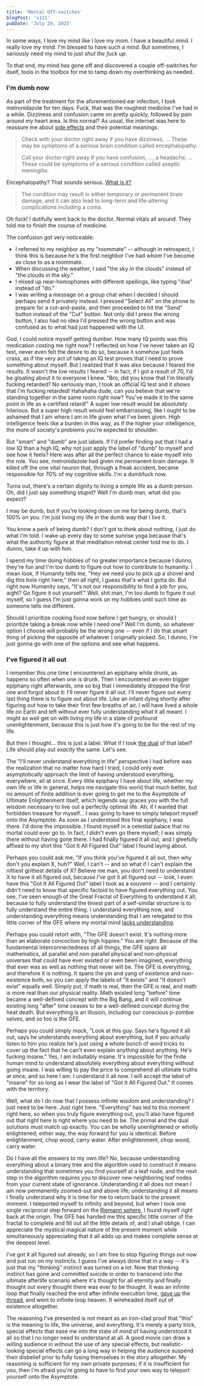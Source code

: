 ```yaml
---
title: 'Mental Off-switches'
blogPost: 'v111'
pubDate: 'July 29, 2025'
---
```


In some ways, I love my mind like I love my mom. I have a beautiful mind. I really love my mind. I'm blessed to have such a mind. But sometimes, I seriously need my mind to just *shut the fuck up*.

To that end, my mind has gone off and discovered a couple off-switches for itself, tools in the toolbox for me to tamp down my overthinking as needed.

### I'm dumb now

As part of the treatment for the aforementioned ear infection, I took metronidazole for ten days. Fuck, that was the roughest medicine I've had in a while. Dizziness and confusion came on pretty quickly, followed by pain around my heart area. Is this normal? As usual, the internet was here to reassure me about [side effects](https://www.mayoclinic.org/drugs-supplements/metronidazole-oral-route/description/drg-20064745) and their potential meanings:

> Check with your doctor right away if you have dizziness, ... These may be symptoms of a serious brain condition called encephalopathy.
>
> Call your doctor right away if you have confusion, ..., a headache, ... These could be symptoms of a serious condition called aseptic meningitis.

Encephalopathy? That sounds serious. [What is it?](https://www.advocatehealth.com/health-services/brain-spine-institute/brain-care-center/conditions-treatments/encephalopathy)

> The condition may result in either temporary or permanent brain damage, and it can also lead to long-term and life-altering complications including a coma.

Oh fuck! I dutifully went back to the doctor. Normal vitals all around. They told me to finish the course of medicine.

The confusion got very noticeable:

- I referred to my neighbor as my "roommate" -- although in retrospect, I think this is because he's the first neighbor I've had whom I've become as close to as a roommate.
- When discussing the weather, I said "the sky in the clouds" instead of "the clouds in the sky."
- I mixed up near-homophones with different spellings, like typing "due" instead of "do."
- I was writing a message on a group chat when I decided I should perhaps send it privately instead. I pressed "Select All" on the phone to prepare for a cut-and-paste, and then proceeded to hit the "Send" button instead of the "Cut" button. Not only did I press the wrong button, I also had no idea I'd pressed the wrong button and was confused as to what had just happened with the UI.

God, I could notice myself getting dumber. How many IQ points was this medication costing me right now? I reflected on how I've never taken an IQ test, never even felt the desire to do so, because it somehow just feels crass, as if the very act of taking an IQ test proves that I need to prove something about myself. But I realized that it was also because I feared the results. It wasn't the low results I feared -- in fact, if I got a result of 70, I'd be gloating about it to everyone I knew. "Bro, did you know that I'm literally fucking retarded? No seriously man, I took an official IQ test and it shows that I'm fucking retarded! Hahahaha dude, can you believe that we're standing together in the same room right now? You've made it to the same point in life as a certified retard!" A super low result would be absolutely hilarious. But a super high result would feel embarrassing, like I ought to be ashamed that I am where I am in life given what I've been given. High intelligence feels like a burden in this way, as if the higher your intelligence, the more of society's problems you're expected to shoulder.

But "smart" and "dumb" are just labels. If I'd prefer finding out that I had a low IQ than a high IQ, why not just apply the label of "dumb" to myself and see how it feels? Here was after all the perfect chance to ease myself into the role. You see, metronidazole had given me permanent brain damage. It killed off the one vital neuron that, through a freak accident, became responsible for 70% of my cognitive skills. I'm a dumbfuck now.

Turns out, there's a certain dignity to living a simple life as a dumb person. Oh, did I just say something stupid? Well I'm dumb man, what did you expect?

I may be dumb, but if you're looking down on me for being dumb, that's 100% on you. I'm just living my life in the dumb way that I live it.

You know a perk of being dumb? I don't got to think about nothing, I just do what I'm told. I wake up every day to some sunrise yoga because that's what the authority figure at that meditation retreat center told me to do. I dunno, take it up with him.

I spend my time doing hobbies of no greater importance because I dunno, they're fun and I'm too dumb to figure out how to contribute to humanity. I mean look, if Humanity tells me, "Hey we need you to pick up a shovel and dig this hole right here," then all right, I guess that's what I gotta do. But right now Humanity says, "It's not our responsibility to find a job for you, aight? Go figure it out yourself." Well, shit man, I'm too dumb to figure it out myself, so I guess I'm just gonna work on my hobbies until such time as someone tells me different.

Should I prioritize cooking food now before I get hungry, or should I prioritize taking a break now while I need one? Well I'm dumb, so whatever option I choose will probably be the wrong one -- even if I do that smart thing of picking the opposite of whatever I originally picked. So, I dunno, I'm just gonna go with one of the options and see what happens.

### I've figured it all out

I remember this one time I encountered an epiphany while drunk, as happens so often when one is drunk. Then I encountered an even bigger epiphany right afterwards, one so big that I immediately dropped the first one and forgot about it: I'll never figure it all out. I'll never figure out every last thing there is to figure out about life. Like an infant dying shortly after figuring out how to take their first few breaths of air, I will have lived a whole life on Earth and left without ever fully understanding what it all meant. I might as well get on with living my life in a state of profound unenlightenment, because this is just how it's going to be for the rest of my life.

But then I thought... this is just a label. What if I took [the dual](https://en.wikipedia.org/wiki/Duality_(optimization)) of that label? Life should play out *exactly* the same. Let's see.

The "I'll never understand everything in life" perspective I had before was the realization that no matter how hard I tried, I could only ever asymptotically approach the limit of having understood everything, everywhere, all at once. Every little epiphany I have about life, whether my own life or life in general, helps me navigate this world that much better, but no amount of finite addition is ever going to get me to the Asymptote of Ultimate Enlightenment itself, which legends say graces you with the full wisdom necessary to live out a perfectly optimal life. Ah, if I wanted that forbidden treasure for myself... I was going to have to simply teleport myself onto the Asymptote. As soon as I understood this final epiphany, I was there. I'd done the impossible. I found myself in a celestial palace that no mortal could ever go to. In fact, I didn't even go there myself; I was simply there without having gone there. I had finally figured it all out, and I gleefully affixed to my shirt this "Got It All Figured Out" label I found laying about.

Perhaps you could ask me, "If you think you've figured it all out, then why don't you explain X, huh?" Well, I can't -- and so what if I can't explain the nittiest grittiest details of X? Believe me man, you don't need to understand X to have it all figured out, because *I've* got it all figured out -- look, I even have this "Got It All Figured Out" label I took as a souvenir -- and I certainly didn't need to know that specific factoid to have figured everything out. You see, I've seen enough of the Great Fractal of Everything to understand it all, because to fully understand the tiniest part of a self-similar structure is to fully understand the entire thing. I understand everything now, and understanding everything means understanding that I am relegated to this little corner of the GFE where my mortal mind [lacks understanding](https://www.goodreads.com/quotes/534070-i-am-the-wisest-man-alive-for-i-know-one).

Perhaps you could retort with, "The GFE doesn't exist. It's nothing more than an elaborate concoction by high hippies." You are right. Because of the fundamental interconnectedness of all things, the GFE spans all mathematics, all parallel and non-parallel physical and non-physical universes that could have ever existed or even been imagined, everything that ever was as well as nothing that never will be. The GFE is everything, and therefore it is nothing. It spans the yin and yang of existence and non-existence both, so you can apply the labels of "It exists" and "It doesn't exist" equally well. Simply put, if math is real, then the GFE is real, and math is more real than our physical reality. Math existed long "before" time became a well-defined concept with the Big Bang, and it will continue existing long "after" time ceases to be a well-defined concept during the heat death. But everything is an illusion, including our conscious p-zombie selves, and so too is the GFE.

Perhaps you could simply mock, "Look at this guy. Says he's figured it all out, says he understands everything about everything, but if you actually listen to him you realize he's just using a whole bunch of word tricks to cover up the fact that he can't even explain anything about anything. He's fucking insane." Yes, I am induitably insane. It's impossible for the finite human mind to understand absolutely everything about everything without going insane. I was willing to pay the price to comprehend all ultimate truths at once, and so here I am. I understand it all now. I will accept the label of "insane" for so long as I wear the label of "Got It All Figured Out." It comes with the territory.

Well, what do I do now that I possess infinite wisdom and understanding? I just need to be here. Just right here. "Everything" has led to this moment right here, so when you truly figure everything out, you'll also have figured out that right here is right where you need to be. The primal and the dual solutions must match up exactly. You can be wholly unenlightened or wholly enlightened; either way, the way forward for you is identical. Before enlightenment, chop wood, carry water. After enlightenment, chop wood, carry water.

Do I have all the answers to my own life? No, because understanding everything about a binary tree and the algorithm used to construct it means understanding that sometimes you find yourself at a leaf node, and the next step in the algorithm requires you to discover new neighboring leaf nodes from your current state of ignorance. Understanding it all does not mean I am now permanently zoomed-out and above life; understanding it all means I finally understand why it is time for me to return back to the present moment. I teleported myself to infinity and beyond, but when I took one single reciprocal step forward on the [Riemann sphere](https://5010.mathed.usu.edu/Fall2018/LPierson/zeroandinfinity.html), I found myself right back at the origin. The GFE has handed me this specific little corner of the fractal to complete and fill out all the little details of, and I shall oblige. I can appreciate the mystical magical nature of the present moment while simultaneously appreciating that it all adds up and makes complete sense at the deepest level.

I've got it all figured out already, so I am free to stop figuring things out now and just run on my instincts. I guess I've always done that in a way -- it's just that my "thinking" instinct was turned on a lot. Now that thinking instinct has gone and committed suicide in order to transcend into the ultimate afterlife scenario where it's thought for all eternity and finally thought out every thought there was ever to be thought. It was an infinite loop that finally reached the end after infinite execution time, [gave up](https://en.wiktionary.org/wiki/give_up_the_ghost) the [thread](https://en.wikipedia.org/wiki/Coroutine), and went to infinite loop heaven. It wireheaded itself out of existence altogether.

The reasoning I've presented is not meant as an iron-clad proof that "this" is the meaning to life, the universe, and everything. It's merely a party trick, special effects that ease me into the state of mind of having understood it all so that I no longer need to understand at all. A good movie can draw a willing audience in without the use of any special effects, but realistic-looking special effects can go a long way in helping the audience suspend their disbelief prior to fully losing themselves in the story altogether. My reasoning is sufficient for my own private purposes; if it is insufficient for you, then I'm afraid you're going to have to find your own way to teleport yourself onto the Asymptote.
